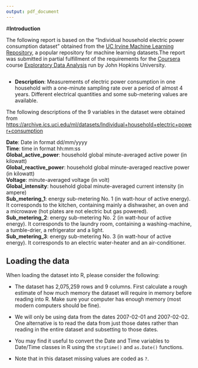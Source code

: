 ```yaml
---
output: pdf_document
---
```

#__Introduction__

The following report is based on the "Individual household electric power consumption dataset" obtained from the [UC Irvine Machine Learning Repository][1], a popular repository for machine learning datasets.The report was submitted in partial fulfillment of the requirements for the [Coursera][2] course [Exploratory Data Analysis][3] run by John Hopkins University.
```r
```


* __Description__: Measurements of electric power consumption in
one household with a one-minute sampling rate over a period of almost
4 years. Different electrical quantities and some sub-metering values
are available.


The following descriptions of the 9 variables in the dataset were obtained from [https://archive.ics.uci.edu/ml/datasets/Individual+household+electric+power+consumption][4]

__Date__: Date in format dd/mm/yyyy  
__Time__: time in format hh:mm:ss  
__Global_active_power__: household global minute-averaged active power (in kilowatt)  
__Global_reactive_power__: household global minute-averaged reactive power (in kilowatt)   
__Voltage__: minute-averaged voltage (in volt)   
__Global_intensity__: household global minute-averaged current intensity (in ampere)   
__Sub_metering_1__: energy sub-metering No. 1 (in watt-hour of active energy). It corresponds to the kitchen, containing mainly a dishwasher, an oven and a microwave (hot plates are not electric but gas powered).  
__Sub_metering_2__: energy sub-metering No. 2 (in watt-hour of active energy). It corresponds to the laundry room, containing a washing-machine, a tumble-drier, a refrigerator and a light.  
__Sub_metering_3__: energy sub-metering No. 3 (in watt-hour of active energy). It corresponds to an electric water-heater and an air-conditioner. 
 

## Loading the data





When loading the dataset into R, please consider the following:

* The dataset has 2,075,259 rows and 9 columns. First
calculate a rough estimate of how much memory the dataset will require
in memory before reading into R. Make sure your computer has enough
memory (most modern computers should be fine).

* We will only be using data from the dates 2007-02-01 and
2007-02-02. One alternative is to read the data from just those dates
rather than reading in the entire dataset and subsetting to those
dates.

* You may find it useful to convert the Date and Time variables to
Date/Time classes in R using the `strptime()` and `as.Date()`
functions.

* Note that in this dataset missing values are coded as `?`.

[1]: http://archive.ics.uci.edu/ml/
[2]: https://www.coursera.org/
[3]: https://www.coursera.org/learn/exploratory-data-analysis
[4]: https://archive.ics.uci.edu/ml/datasets/Individual+household+electric+power+consumption